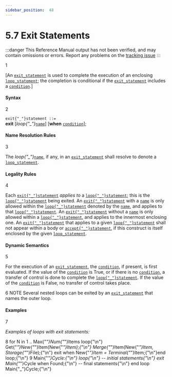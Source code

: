 ```yaml
---
sidebar_position:  48
---
```


# 5.7 Exit Statements

:::danger
This Reference Manual output has not been verified,
and may contain omissions or errors.
Report any problems on the [tracking issue](https://github.com/ada-lang-io/ada-lang-io/issues/20)
:::


<MarginText>1</MarginText>
<p>[An <code><a href="/docs/arm/AA-5/AA-5.7#S0193">exit_statement</a></code> is used to complete the execution of an enclosing <code><a href="/docs/arm/AA-5/AA-5.5#S0178">loop_statement</a></code>; the completion is conditional if the <code><a href="/docs/arm/AA-5/AA-5.7#S0193">exit_statement</a></code> includes a <code><a href="/docs/arm/AA-4/AA-4.5#S0150">condition</a></code>.] <br /></p>


#### Syntax

<MarginText>2</MarginText>

<CodeBlock>
<code>exit{"_"}statement</code><a id="S0193"></a><code> ::= </code><br />   <strong>exit</strong> [<em>loop{"_"}</em><code><a href="/docs/arm/AA-4/AA-4.1#S0091">name</a></code>] [<strong>when</strong> <code><a href="/docs/arm/AA-4/AA-4.5#S0150">condition</a></code>];<br />

</CodeBlock>

#### Name Resolution Rules

<MarginText>3</MarginText>
<p>The <em>loop{"_"}</em><code><a href="/docs/arm/AA-4/AA-4.1#S0091">name</a></code>, if any, in an <code><a href="/docs/arm/AA-5/AA-5.7#S0193">exit_statement</a></code> shall resolve to denote a <code><a href="/docs/arm/AA-5/AA-5.5#S0178">loop_statement</a></code>. <br /></p>


#### Legality Rules

<MarginText>4</MarginText>
<p>Each <code><a href="/docs/arm/AA-5/AA-5.7#S0193">exit{"_"}statement</a></code> <em>applies to</em> a <code><a href="/docs/arm/AA-5/AA-5.5#S0178">loop{"_"}statement</a></code>; this is the <code><a href="/docs/arm/AA-5/AA-5.5#S0178">loop{"_"}statement</a></code> being exited. An <code><a href="/docs/arm/AA-5/AA-5.7#S0193">exit{"_"}statement</a></code> with a <code><a href="/docs/arm/AA-4/AA-4.1#S0091">name</a></code> is only allowed within the <code><a href="/docs/arm/AA-5/AA-5.5#S0178">loop{"_"}statement</a></code> denoted by the <code><a href="/docs/arm/AA-4/AA-4.1#S0091">name</a></code>, and applies to that <code><a href="/docs/arm/AA-5/AA-5.5#S0178">loop{"_"}statement</a></code>. An <code><a href="/docs/arm/AA-5/AA-5.7#S0193">exit{"_"}statement</a></code> without a <code><a href="/docs/arm/AA-4/AA-4.1#S0091">name</a></code> is only allowed within a <code><a href="/docs/arm/AA-5/AA-5.5#S0178">loop{"_"}statement</a></code>, and applies to the innermost enclosing one. An <code><a href="/docs/arm/AA-5/AA-5.7#S0193">exit{"_"}statement</a></code> that applies to a given <code><a href="/docs/arm/AA-5/AA-5.5#S0178">loop{"_"}statement</a></code> shall not appear within a body or <code><a href="/docs/arm/AA-9/AA-9.5#S0258">accept{"_"}statement</a></code>, if this construct is itself enclosed by the given <code><a href="/docs/arm/AA-5/AA-5.5#S0178">loop_statement</a></code>. <br /></p>


#### Dynamic Semantics

<MarginText>5</MarginText>
<p>For the execution of an <code><a href="/docs/arm/AA-5/AA-5.7#S0193">exit_statement</a></code>, the <code><a href="/docs/arm/AA-4/AA-4.5#S0150">condition</a></code>, if present, is first evaluated. If the value of the <code><a href="/docs/arm/AA-4/AA-4.5#S0150">condition</a></code> is True, or if there is no <code><a href="/docs/arm/AA-4/AA-4.5#S0150">condition</a></code>, a transfer of control is done to complete the <code><a href="/docs/arm/AA-5/AA-5.5#S0178">loop{"_"}statement</a></code>. If the value of the <code><a href="/docs/arm/AA-4/AA-4.5#S0150">condition</a></code> is False, no transfer of control takes place. <br /></p>

<AnnotatedOnly>
<MarginText>6</MarginText>
<Admonition type="aarm" aarm="note">
NOTE   Several nested loops can be exited by an <code><a href="/docs/arm/AA-5/AA-5.7#S0193">exit_statement</a></code> that names the outer loop. <br />
</Admonition>
</AnnotatedOnly>


#### Examples

<MarginText>7</MarginText>
<p><em>Examples of loops with exit statements:</em> <br /></p>

<MarginText>8</MarginText>
<CodeBlock language="ada">
for N in 1 .. Max{"_"}Num{"_"}Items loop{"\n"}   Get{"_"}New{"_"}Item(New{"_"}Item);{"\n"}   Merge{"_"}Item(New{"_"}Item, Storage{"_"}File);{"\n"}   exit when New{"_"}Item = Terminal{"_"}Item;{"\n"}end loop;{"\n"}
<MarginText>9</MarginText>
Main{"_"}Cycle:{"\n"}   loop{"\n"}      --  initial statements{"\n"}      exit Main{"_"}Cycle when Found;{"\n"}      --  final statements{"\n"}   end loop Main{"_"}Cycle;{"\n"}

</CodeBlock>
